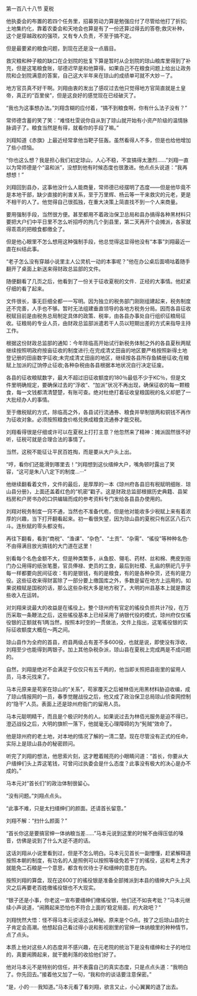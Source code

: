 

第一百八十八节 夏税

他执委会的布置的若四个任务里，招募劳动力算是勉强应付了尽管给他打了折扣;土地集约化，靠着农委会和天地会也算是有了一份还算过得去的答卷;救灾补种，这个是穿越政权的强项，又有专人负责，不至于搞不定。

但是最要紧的粮食问题，到现在还是没一点眉目。

救灾粮和种子粮的缺口在企划院的批复下算是暂时从企划院的琼山粮库里得到了补充，但是这笔粮食账，邬德迟早是和他算得。如果自己不在粮食问题上给出让政务院和企划院满意的答案，自己这大半年来在琼山的成绩单可就不大妙－了。

地方官员真不好干啊。刘翔由衷的发出了感叹过去他只觉得地方官简直就是土皇帝，真正的“百里侯”，但是这良好的感觉现在已经破灭了。

“我也为这事想办法。”刘翔含糊的应付着，“搞不到粮食啊，你有什么法子没有？”

常师德含蓄的笑了笑：“难怪杜雯说你自从到了琼山就开始有小资产阶级的温情脉脉调子了。粮食当然是有得，就看你的手段了嘛。”

刘翔知道《赤旗》上最近经常拿他当靶子狂轰。虽然看得人不多，但是也给他增加了些小烦恼。

“你也这么想？我是担心我们初定琼山，人心不稳，不宜搞得太激烈……”刘翔一直以为常师德是个“温和派”，没想到他有时候态度也很激进。他点点头说道：“我再想想！”

刘翔回到县办，这事他没什么人能商量，常师德已经摆明了态度——但是他毕竟不是本地干部，缺少直接的利害关系，至于万里辉、杨云等一干来救灾的元老，更是不相干的人了。他觉得自己很孤独，在重大决策上简直找不到一个人来商量。

要用强制手段，当然很方便。甚至都用不着政治保卫总局和县办搞得各种黑材料只要把大户们中平日里不怎么听招呼的拘几个到县里，第二天再开个会摊派，各家就得乖乖的把粮食都缴全了。

但是他心眼里不怎么想用这种强制手段，他总觉得这显得他没有“本事”刘翔最近一直在纠结此事。

“老子怎么没有穿越小说里主人公灵机一动的本事呢？”他在办公桌后面嘀咕着随手翻开了桌面上新送来得财政总监部的文件。

随便翻看了几页之后，他看到了一份关于征收夏税的文件．正经的大事情。他赶紧仔细的看了起来。

文件很长，事无巨细全都一一写明。因为独立的税务部门刚刚组建起来，税务制度还不完善，人手也不够。暂时无法组建垂直领导的各地方税务分局。因而各县征收税赋目前是由税务总局制定具体的政策、税率，由各县办事处自行组织征粮局征收。征粮局的专业人员，由财政总监部派遣若干人员以短期出差的方式来指导主持工作。

根据这份财政总监部的通知：今年除临高开始试行新税务体制之外的各县夏秋两赋继续按照明政府按亩征收的制度进行;在完成清丈田亩的地区要严格按照新得土地登记册的田亩数字征收;未完成清丈田亩的地区，继续按各县所存鱼鳞册征收;在粮赋上加派的辽饷停止征收;各种杂税由各县根据本地状况自行决定征废。

各县的征收粮赋数字，最大不超过旧征收额度的180％最低不少于KC％，但是文件里明确规定，要确保过去的“浮收”、“加派”状况不再出现，确保征收的每一颗粮食，每一文钱都清清楚楚，有账可查。绝对杜绝打着征收皇粮国税的名义却肥了一大批经办人的事情。

至于缴税赋的方式，除临高之外，各县试行流通券、粮食并举制银两和铜钱不再作为征收对象。必须按照粮食价格兑换成粮食流通券才能交税。

刘翔看得很是仔细或许可以在夏税上打打主意？他忽然来了精神：摊派固然很不好听，征税可就是合理合法的事情了。

当然，这税不能征让平民百姓掏，而是要从大户头上出。

“哼，看你们还能滑到哪里去！”刘翔想到这伙缙绅大户，嘴角顿时露出了笑容，“这可是朱八八定下的制度…···”

他继续翻看着文件，文件的最后，是厚厚的一本《琼州府各县旧有税赋明细账．琼山县分册》，上面还盖着红色的“机密”戳子。这是财政总监部根据历史典籍、县架档房和户房书办的口供编辑而成的参考资料专门发给各县县办使用的。

刘翔对税务制度一窍不通，当然也不准备代庖，但是他对能收多少税赋上来有着浓厚的兴趣，当下打开翻看起来。初一看很失望，因为琼山县的夏税只有区区八石六斗。连秋赋的零头都没有。

再往下翻看，看到“商税”、“渔课”、“杂色”、“土贡”、“杂需”、“徭役”等种种名色·不由得满目放光搞钱的大门道在这里！

别看每个名色金额不大，但是种类繁多，从鱼胶、翎毛、药材、丝和棉、麂皮到衙门办公用得的纸张笔墨，官员俸禄、吏员的工食，最后到社稷、孔庙的祭祀几乎乎每一样都要向民间征收：有的是银钱，有的是粮食，有的是各种杂货，还有的是力役。这些征收来得财富除了一部分要上缴国库之外，多数是留在地方上运用的。如果说粮赋是国税的话，那么这些杂税大多是地方税了。大明的州县基本上就是靠这些收入在运转。

对刘翔来说最大的收益是在徭役上。整个琼州府有官定的徭役负担共计7役，在万历采取一条鞭法之后，这些徭役基本上已经采用了纳银代役的模式，琼州府仅仅徭役银的正额就有1两当然，按照本时空的一贯做法，文件上指出，这笔徭役银的实际征收额度大概在～两之间。

琼山县作为全府的首县，府县两级占有差不多600役，也就是说，即使没有浮收，刘翔至少也能得到两银子。加上其他杂税杂派，琼山县在夏税上完成两是不成问题的。

自然，刘翔是绝对不会满足于仅仅只有五千两的，他当即关照把县衙里的留用人员，马本元找来了。

马本元原来是苟家在琼山的“关系”，苟家覆灭之后被林佰光用黑材料胁迫收编，成了琼山情报网的一员，春季觉醒战役之后，他又成了政治保卫总局琼山侦查网控制的“隐干”人员。表面上还是琼州府衙门的留用人员。

马本元聪明精干，而且是个极识时务的人。如果说过去为林佰光服务是迫不得已，澄迈战役之后，大明的旗帜一落下，他就毫无心理障碍的为“髡贼”效命了。

他是琼州府的老土地，对本地的情况了解的一清二楚。现在尽管没有正式的任命，实际上是琼山县办的秘密顾问。

听完了刘翔的想法，他思索片刻，这才瞪着贼亮的小眼睛问道：“首长，你要从大户缙绅们头上弄这笔钱，可曾问过执委会是什么态度？此事没有极大的决心是办不成的。”

马本元对“首长们”的政治体制很留心。

“没有问题。”刘翔点点头。

“此事不难，只是太扫缙绅们的颜面。还请首长留意。”

刘翔不解：“扫什么颜面？”

“首长你这是要搞官绅一体纳粮当差……”马本元说到这里的时候不由得压低的嗓音，仿佛是说到了什么大逆不道的话。

这话刘翔从小说里看到过，但是不怎么明白。马本元见首长一副懵懂，赶紧解释道按照本朝的制度，有功名的人是照例可以按照等级免若干丁的徭役，这和考上秀才就能免二石粮是一个意思，都含有优待士子和缙绅的意思在内。

按照刘翔的算盘，现在这600丁的徭役银是准备全部摊派到本县的缙绅大户头上风灾之后再要老百姓缴徭役银也不大现实。

“银子还是小事，你老这一宣布要缙绅们缴徭役银，他们还不如丧考妣？”马本元继续小声说道，“闹腾起来恐怕也不符合上面的‘稳定局面，的大政吧？”

刘翔恍然大悟：怪不得马本元说话这么神秘。原来是个G点。按了之后琼山县的士子肯定会高潮。他想起自己看过得小说和影视剧里的官绅一体纳粮里的种种情节，点了点头。

本质上他对这些人的态度并不感兴趣，在元老院的统治下是没有缙绅和士子的地位的，真要闹腾起来，就干脆利落的收拾他们好了。

他对马本元不是特别的信任，并不表露自己的真实态度，只是点点头道：“我明白了。你先回去。”接着他又加了一句，“我和你的谈话要注意保密。”

“是，小的······我知道。”马本元看了看刘翔，欲言又止，小心翼翼的退了出去。

